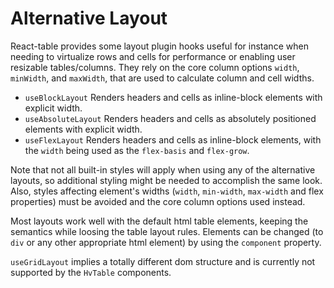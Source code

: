 
<Meta title="Visualizations/Table/Table Samples/Alternative Layout" />

# Alternative Layout

React-table provides some layout plugin hooks useful for instance when needing to virtualize rows and cells for performance or enabling user resizable
tables/columns. They rely on the core column options `width`, `minWidth`, and `maxWidth`, that are used to calculate column and cell widths.

- `useBlockLayout` Renders headers and cells as inline-block elements with explicit width.
- `useAbsoluteLayout` Renders headers and cells as absolutely positioned elements with explicit width.
- `useFlexLayout` Renders headers and cells as inline-block elements, with the `width` being used as the `flex-basis` and `flex-grow`.

Note that not all built-in styles will apply when using any of the alternative layouts, so additional styling might be needed to
accomplish the same look. Also, styles affecting element's widths (`width`, `min-width`, `max-width` and flex properties) must be
avoided and the core column options used instead.

Most layouts work well with the default html table elements, keeping the semantics while loosing the table layout rules. Elements can be changed
(to `div` or any other appropriate html element) by using the `component` property.

`useGridLayout` implies a totally different dom structure and is currently not supported by the `HvTable` components.

<Canvas>
  <Story name="Alternative Layout" story={AlternativeLayoutStory} />
</Canvas>
